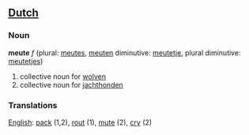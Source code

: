==[[Dutch]]==
=== Noun ===

'''meute''' ''f'' (plural: [[meutes]], [[meuten]] diminutive: [[meutetje]], plural diminutive: [[meutetjes]])

#collective noun for [[wolf|wolven]]
#collective noun for [[jachthond]]en

=== Translations ===
[[English]]: [[pack]] (1,2), [[rout]] (1), [[mute]] (2), [[cry]] (2)